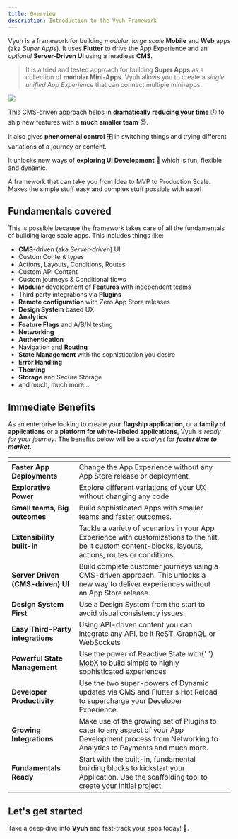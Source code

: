 ```yaml
---
title: Overview
description: Introduction to the Vyuh Framework
---
```



Vyuh is a framework for building _modular, large scale_ **Mobile** and **Web**
apps (aka _Super Apps_). It uses **Flutter** to drive the App Experience and an
_optional_ **Server-Driven UI** using a headless **CMS**.

> It is a tried and tested approach for building **Super Apps** as a collection
> of **modular Mini-Apps**. Vyuh allows you to create a _single unified App
> Experience_ that can connect multiple mini-apps.

![](../../../assets/logo-light.png)

This CMS-driven approach helps in **dramatically reducing your time** 🕛 to ship
new features with a **much smaller team** 😇.

It also gives **phenomenal control** 🎛️ in switching things and trying different
variations of a journey or content.

It unlocks new ways of **exploring UI Development** 🌈 which is fun, flexible
and dynamic.

<Aside title={'Ready to Scale'} type={'tip'}>
  A framework that can take you from Idea to MVP to Production Scale. Makes the
  simple stuff easy and complex stuff possible with ease!
</Aside>

## Fundamentals covered

This is possible because the framework takes care of all the fundamentals of
building large scale apps. This includes things like:

- **CMS**-driven (aka _Server-driven_) UI
- Custom Content types
- Actions, Layouts, Conditions, Routes
- Custom API Content
- Custom journeys & Conditional flows
- **Modular** development of **Features** with independent teams
- Third party integrations via **Plugins**
- **Remote configuration** with Zero App Store releases
- **Design System** based UX
- **Analytics**
- **Feature Flags** and A/B/N testing
- **Networking**
- **Authentication**
- Navigation and **Routing**
- **State Management** with the sophistication you desire
- **Error Handling**
- **Theming**
- **Storage** and Secure Storage
- and much, much more...

## Immediate Benefits

As an enterprise looking to create your **flagship application**, or a **family
of applications** or a **platform for white-labeled applications**, Vyuh is
_ready for your journey_. The benefits below will be a _catalyst_ for _**faster
time to market**_.

<table data-view="cards">
  <thead>
    <tr>
      <th></th>
      <th></th>
      <th></th>
    </tr>
  </thead>
  <tbody>
    <tr>
      <td>
        <strong>Faster App Deployments</strong>
      </td>
      <td>
        Change the App Experience without any App Store release or deployment
      </td>
      <td></td>
    </tr>
    <tr>
      <td>
        <strong>Explorative Power</strong>
      </td>
      <td>Explore different variations of your UX without changing any code</td>
      <td></td>
    </tr>
    <tr>
      <td>
        <strong>Small teams, Big outcomes</strong>
      </td>
      <td>Build sophisticated Apps with smaller teams and faster outcomes.</td>
      <td></td>
    </tr>
    <tr>
      <td>
        <strong>Extensibility built-in</strong>
      </td>
      <td>
        Tackle a variety of scenarios in your App Experience with customizations
        to the hilt, be it custom content-blocks, layouts, actions, routes or
        conditions.
      </td>
      <td></td>
    </tr>
    <tr>
      <td>
        <strong>Server Driven (CMS-driven) UI</strong>
      </td>
      <td>
        Build complete customer journeys using a CMS-driven approach. This
        unlocks a new way to deliver experiences without an App Store release.
      </td>
      <td></td>
    </tr>
    <tr>
      <td>
        <strong>Design System First</strong>
      </td>
      <td>
        Use a Design System from the start to avoid visual consistency issues.
      </td>
      <td></td>
    </tr>
    <tr>
      <td>
        <strong>Easy Third-Party integrations</strong>
      </td>
      <td>
        Using API-driven content you can integrate any API, be it ReST, GraphQL
        or WebSockets
      </td>
      <td></td>
    </tr>
    <tr>
      <td>
        <strong>Powerful State Management</strong>
      </td>
      <td>
        Use the power of Reactive State with{' '}
        <a href="https://pub.dev/packages/mobx">MobX</a> to build simple to
        highly sophisticated experiences
      </td>
      <td></td>
    </tr>
    <tr>
      <td>
        <strong>Developer Productivity</strong>
      </td>
      <td>
        Use the two super-powers of Dynamic updates via CMS and Flutter's Hot
        Reload to supercharge your Developer Experience.
      </td>
      <td></td>
    </tr>
    <tr>
      <td>
        <strong>Growing Integrations</strong>
      </td>
      <td>
        Make use of the growing set of Plugins to cater to any aspect of your
        App Development process from Networking to Analytics to Payments and
        much more.
      </td>
      <td></td>
    </tr>
    <tr>
      <td>
        <strong>Fundamentals Ready</strong>
      </td>
      <td>
        Start with the built-in, fundamental building blocks to kickstart your
        Application. Use the scaffolding tool to create your initial project.
      </td>
      <td></td>
    </tr>
  </tbody>
</table>

## Let's get started

Take a deep dive into **Vyuh** and fast-track your apps today! 🚀.
